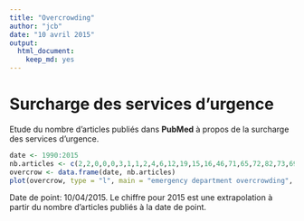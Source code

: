 ```yaml
---
title: "Overcrowding"
author: "jcb"
date: "10 avril 2015"
output:
  html_document:
    keep_md: yes
---
```


Surcharge des services d'urgence
================================

Etude du nombre d'articles publiés dans __PubMed__ à propos de la surcharge des services d'urgence.

```r
date <- 1990:2015
nb.articles <- c(2,2,0,0,0,3,1,1,2,4,6,12,19,15,16,46,71,65,72,82,73,69,67,63,71,16*12/3)
overcrow <- data.frame(date, nb.articles)
plot(overcrow, type = "l", main = "emergency department overcrowding", sub = "Nombre d'articles traitant du sujet recensés dans PubMed", ylab = "nombre d'articles", lwd = 3, col="blue")

```

Date de point: 10/04/2015. Le chiffre pour 2015 est une extrapolation à partir du nombre d'articles publiés à la date de point.

